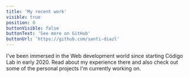 ```yaml
---
title: 'My recent work'
visible: true
position: 0
buttonVisible: false
buttonText: 'See more on GitHub'
buttonUrl: 'https://github.com/santi-diazl'
---
```


I've been immersed in the Web development world since starting Código Lab in early 2020. Read about my experience there and also check out some of the personal projects I'm currently working on.
